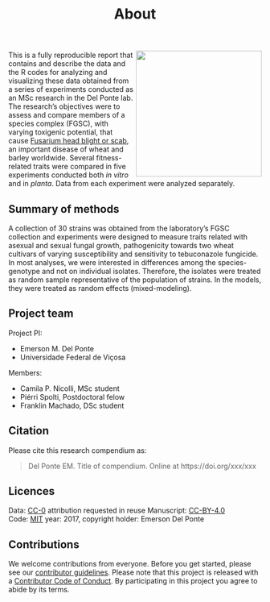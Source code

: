 % About

<img src = "https://www.apsnet.org/edcenter/intropp/lessons/fungi/ascomycetes/PublishingImages/Fusariumdiscyclesm.jpg" align= right width = 250> This is a fully reproducible report that contains and describe the data and the R codes for analyzing and visualizing these data obtained from a series of experiments conducted as an MSc research in the Del Ponte lab. The research's objectives were to assess and compare members of a species complex (FGSC), with varying toxigenic potential, that cause [Fusarium head blight or scab](https://www.apsnet.org/edcenter/intropp/lessons/fungi/ascomycetes/Pages/Fusarium.aspx), an important disease of wheat and barley worldwide. Several fitness-related traits were compared in five experiments conducted both *in vitro* and in *planta*. Data from each experiment were analyzed separately.


## Summary of methods

A collection of 30 strains was obtained from the laboratory's FGSC collection and experiments were designed to measure traits related with asexual and sexual fungal growth, pathogenicity towards two wheat cultivars of varying susceptibility and sensitivity to tebuconazole fungicide. In most analyses, we were interested in differences among the species-genotype and not on individual isolates. Therefore, the isolates were treated as random sample representative of the population of strains. In the models, they were treated as random effects (mixed-modeling).


## Project team

Project PI:

- Emerson M. Del Ponte
- Universidade Federal de Viçosa

Members:

- Camila P. Nicolli, MSc student
- Piérri Spolti, Postdoctoral felow
- Franklin Machado, DSc student

## Citation

Please cite this research compendium as:  

> Del Ponte EM. Title of compendium. Online at https://doi.org/xxx/xxx

## Licences

Data: [CC-0](https://creativecommons.org/publicdomain/zero/1.0/) attribution requested in reuse
Manuscript: [CC-BY-4.0](https://creativecommons.org/licenses/by/4.0/)  
Code: [MIT](https://opensource.org/licenses/MIT) year: 2017, copyright holder: Emerson Del Ponte

## Contributions

We welcome contributions from everyone. Before you get started, please see our [contributor guidelines](CONTRIBUTING.html). Please note that this project is released with a [Contributor Code of Conduct](CONDUCT.html). By participating in this project you agree to abide by its terms.

